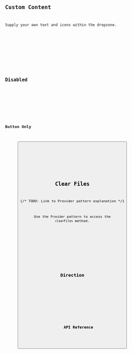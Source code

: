 ---
---







<Preview client:load>
	<Fragment slot="preview">
		<Default client:visible />
	</Fragment>
	<Fragment slot="code">
		<Code code={DefaultRaw} lang="svelte" />
	</Fragment>
</Preview>

## Custom Content

Supply your own text and icons within the dropzone.

<Preview client:load>
	<Fragment slot="preview">
		<CustomContent client:visible />
	</Fragment>
	<Fragment slot="code">
		<Code code={CustomContentRaw} lang="svelte" />
	</Fragment>
</Preview>

## Disabled

<Preview client:load>
	<Fragment slot="preview">
		<Disabled client:visible />
	</Fragment>
	<Fragment slot="code">
		<Code code={DisabledRaw} lang="svelte" />
	</Fragment>
</Preview>

## Button Only

<Preview client:load>
	<Fragment slot="preview">
		<Button client:visible />
	</Fragment>
	<Fragment slot="code">
		<Code code={ButtonRaw} lang="svelte" />
	</Fragment>
</Preview>

## Clear Files

{/* TODO: Link to Provider pattern explanation */}

Use the `Provider` pattern to access the `clearFiles` method.

<Preview client:load>
	<Fragment slot="preview">
		<ClearFiles client:visible />
	</Fragment>
	<Fragment slot="code">
		<Code code={ClearFilesRaw} lang="svelte" />
	</Fragment>
</Preview>

## Direction

<Preview client:load>
	<Fragment slot="preview">
		<Dir client:visible />
	</Fragment>
	<Fragment slot="code">
		<Code code={DirRaw} lang="svelte" />
	</Fragment>
</Preview>

## API Reference

<ApiTable />
